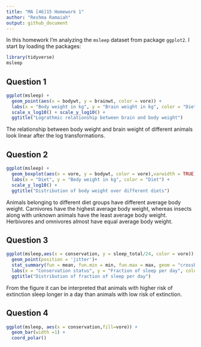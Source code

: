 ```yaml
---
title: "MA [46]15 Homework 1"
author: "Reshma Ramaiah"
output: github_document
---
```


In this homework I'm analyzing the `msleep` dataset from package `ggplot2`.
I start by loading the packages:

```r
library(tidyverse)
msleep
```

## Question 1

```r
ggplot(msleep) + 
  geom_point(aes(x = bodywt, y = brainwt, color = vore)) + 
  labs(x = "Body weight in kg", y = "Brain weight in kg", color = "Diet") +
  scale_x_log10() + scale_y_log10() +
  ggtitle("Lograthmic relationship between brain and body weight")
```

The relationship between body weight and brain weight of different animals look linear after the log transformations.

## Question 2

```r
ggplot(msleep) + 
  geom_boxplot(aes(x = vore, y = bodywt, color = vore),varwidth = TRUE) +
  labs(x = "Diet", y = "Body weight in kg", color = "Diet") +
  scale_y_log10() +
  ggtitle("Distribution of body weight over different diets")
```

Animals belonging to different diet groups have different average body weight. Carnivores have the highest average body weight, whereas insects along with unknown animals have the least average body weight. Herbivores and omnivores almost have equal average body weight.

## Question 3

```r
ggplot(msleep,aes(x = conservation, y = sleep_total/24, color = vore)) + 
  geom_point(position = 'jitter')+
  stat_summary(fun = mean, fun.min = min, fun.max = max, geom = "crossbar", color = 'blue') +
  labs(x = "Conservation status", y = "Fraction of sleep per day", color = "Diet")+
  ggtitle("Distribution of fraction of sleep per day")
```

From the figure it can be interpreted that animals with higher risk of extinction sleep longer in a day than animals with low risk of extinction.

## Question 4

```r
ggplot(msleep, aes(x = conservation,fill=vore)) + 
  geom_bar(width =1) +
  coord_polar()
```
